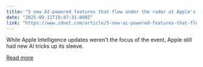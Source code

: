 ```yaml
---
title: "5 new AI-powered features that flew under the radar at Apple's launch event"
date: "2025-09-11T19:47:31.000Z"
link: "https://www.zdnet.com/article/5-new-ai-powered-features-that-flew-under-the-radar-at-apples-launch-event/"
---
```


While Apple Intelligence updates weren't the focus of the event, Apple still had new AI tricks up its sleeve.

[Read more](https://www.zdnet.com/article/5-new-ai-powered-features-that-flew-under-the-radar-at-apples-launch-event/)
